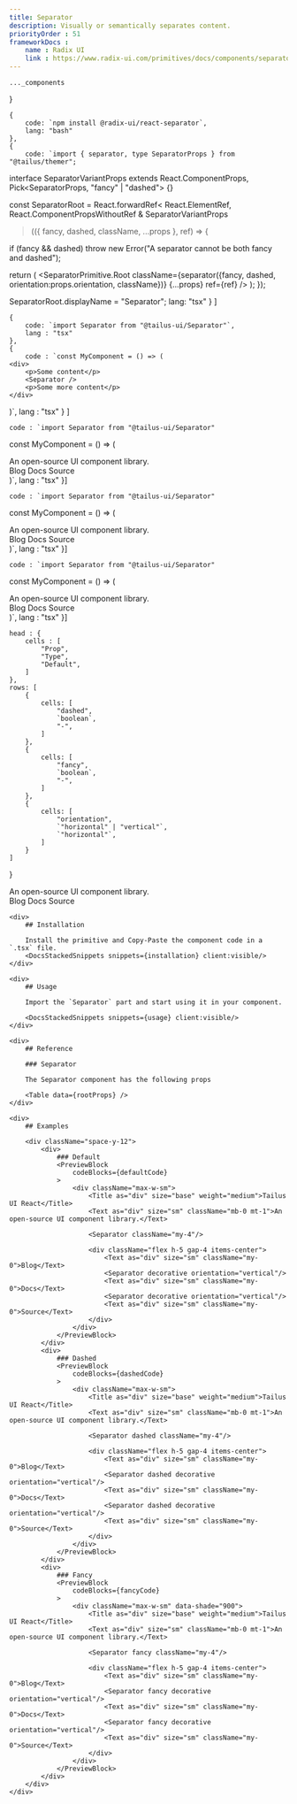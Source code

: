 ```yaml
---
title: Separator
description: Visually or semantically separates content.
priorityOrder : 51
frameworkDocs : 
    name : Radix UI
    link : https://www.radix-ui.com/primitives/docs/components/separator#api-reference
---
```


    ..._components
}

    {
        code: `npm install @radix-ui/react-separator`,
        lang: "bash"
    },
    {
        code: `import { separator, type SeparatorProps } from "@tailus/themer";

interface SeparatorVariantProps extends React.ComponentProps<typeof SeparatorPrimitive.Root>, Pick<SeparatorProps, "fancy" | "dashed"> {}
  
const SeparatorRoot = React.forwardRef<
  React.ElementRef<typeof SeparatorPrimitive.Root>,
  React.ComponentPropsWithoutRef<typeof SeparatorPrimitive.Root> & SeparatorVariantProps
  >(({ fancy, dashed, className, ...props }, ref) => {
    
  if (fancy && dashed) throw new Error("A separator cannot be both fancy and dashed");

  return (
    <SeparatorPrimitive.Root
      className={separator({fancy, dashed, orientation:props.orientation, className})}
      {...props}
      ref={ref}
    />
  );
});

SeparatorRoot.displayName = "Separator";
        lang: "tsx"
    }
]

    {
        code: `import Separator from "@tailus-ui/Separator"`,
        lang : "tsx"
    },
    {
        code : `const MyComponent = () => (
    <div>
        <p>Some content</p>
        <Separator />
        <p>Some more content</p>
    </div>
)`,
        lang : "tsx"
    }
]

    code : `import Separator from "@tailus-ui/Separator"

const MyComponent = () => (
    <div className="max-w-sm">
        <Title as="div" size="base" weight="medium">Tailus UI React</Title>
        <Text as="div" size="sm" className="mt-1">An open-source UI component library.</Text>
        <Separator className="my-4"/>
        <div className="flex h-5 gap-4 items-center">
            <Text as="div" size="sm">Blog</Text>
            <Separator decorative orientation="vertical"/>
            <Text as="div" size="sm">Docs</Text>
            <Separator decorative orientation="vertical"/>
            <Text as="div" size="sm">Source</Text>
        </div>
    </div>
)`,
    lang : "tsx"
}]

    code : `import Separator from "@tailus-ui/Separator"

const MyComponent = () => (
    <div className="max-w-sm">
        <Title as="div" size="base" weight="medium">Tailus UI React</Title>
        <Text as="div" size="sm" className="mt-1">An open-source UI component library.</Text>
        <Separator dashed className="my-4"/>
        <div className="flex h-5 gap-4 items-center">
            <Text as="div" size="sm">Blog</Text>
            <Separator dashed decorative orientation="vertical"/>
            <Text as="div" size="sm">Docs</Text>
            <Separator dashed decorative orientation="vertical"/>
            <Text as="div" size="sm">Source</Text>
        </div>
    </div>
)`,
    lang : "tsx"
}]

    code : `import Separator from "@tailus-ui/Separator"

const MyComponent = () => (
    <div className="max-w-sm">
        <Title as="div" size="base" weight="medium">Tailus UI React</Title>
        <Text as="div" size="sm" className="mt-1">An open-source UI component library.</Text>
        <Separator fancy className="my-4"/>
        <div className="flex h-5 gap-4 items-center">
            <Text as="div" size="sm">Blog</Text>
            <Separator fancy decorative orientation="vertical"/>
            <Text as="div" size="sm">Docs</Text>
            <Separator fancy decorative orientation="vertical"/>
            <Text as="div" size="sm">Source</Text>
        </div>
    </div>
)`,
    lang : "tsx"
}]

    head : {
        cells : [
            "Prop",
            "Type",
            "Default",
        ]
    },
    rows: [
        {
            cells: [
                "dashed",
                `boolean`,
                "-",
            ]
        },
        {
            cells: [
                "fancy",
                `boolean`,
                "-",
            ]
        },
        {
            cells: [
                "orientation",
                `"horizontal" | "vertical"`,
                `"horizontal"`,
            ]
        }
    ]
}

<div className="space-y-20">
    <ComponentPreview>
        <div className="max-w-sm">
            <Title as="div" size="base" weight="medium">Tailus UI React</Title>
            <Text as="div" size="sm" className="mb-0 mt-1">An open-source UI component library.</Text>
            <Separator className="my-4"/>
            <div className="flex h-5 gap-4 items-center">
                <Text as="div" size="sm" className="my-0">Blog</Text>
                <Separator decorative orientation="vertical"/>
                <Text as="div" size="sm" className="my-0">Docs</Text>
                <Separator decorative orientation="vertical"/>
                <Text as="div" size="sm" className="my-0">Source</Text>
            </div>
        </div>
    </ComponentPreview>

    <div>
        ## Installation

        Install the primitive and Copy-Paste the component code in a `.tsx` file.
        <DocsStackedSnippets snippets={installation} client:visible/>
    </div>

    <div>
        ## Usage

        Import the `Separator` part and start using it in your component.
        
        <DocsStackedSnippets snippets={usage} client:visible/>
    </div>

    <div>
        ## Reference

        ### Separator 

        The Separator component has the following props

        <Table data={rootProps} />
    </div>

    <div>
        ## Examples

        <div className="space-y-12">
            <div>
                ### Default
                <PreviewBlock
                    codeBlocks={defaultCode}
                >
                    <div className="max-w-sm">
                        <Title as="div" size="base" weight="medium">Tailus UI React</Title>
                        <Text as="div" size="sm" className="mb-0 mt-1">An open-source UI component library.</Text>

                        <Separator className="my-4"/>

                        <div className="flex h-5 gap-4 items-center">
                            <Text as="div" size="sm" className="my-0">Blog</Text>
                            <Separator decorative orientation="vertical"/>
                            <Text as="div" size="sm" className="my-0">Docs</Text>
                            <Separator decorative orientation="vertical"/>
                            <Text as="div" size="sm" className="my-0">Source</Text>
                        </div>
                    </div>
                </PreviewBlock>
            </div>
            <div>
                ### Dashed
                <PreviewBlock
                    codeBlocks={dashedCode}
                >
                    <div className="max-w-sm">
                        <Title as="div" size="base" weight="medium">Tailus UI React</Title>
                        <Text as="div" size="sm" className="mb-0 mt-1">An open-source UI component library.</Text>

                        <Separator dashed className="my-4"/>

                        <div className="flex h-5 gap-4 items-center">
                            <Text as="div" size="sm" className="my-0">Blog</Text>
                            <Separator dashed decorative orientation="vertical"/>
                            <Text as="div" size="sm" className="my-0">Docs</Text>
                            <Separator dashed decorative orientation="vertical"/>
                            <Text as="div" size="sm" className="my-0">Source</Text>
                        </div>
                    </div>
                </PreviewBlock>
            </div>
            <div>
                ### Fancy
                <PreviewBlock
                    codeBlocks={fancyCode}
                >
                    <div className="max-w-sm" data-shade="900">
                        <Title as="div" size="base" weight="medium">Tailus UI React</Title>
                        <Text as="div" size="sm" className="mb-0 mt-1">An open-source UI component library.</Text>

                        <Separator fancy className="my-4"/>

                        <div className="flex h-5 gap-4 items-center">
                            <Text as="div" size="sm" className="my-0">Blog</Text>
                            <Separator fancy decorative orientation="vertical"/>
                            <Text as="div" size="sm" className="my-0">Docs</Text>
                            <Separator fancy decorative orientation="vertical"/>
                            <Text as="div" size="sm" className="my-0">Source</Text>
                        </div>
                    </div>
                </PreviewBlock>
            </div>
        </div>
    </div>
</div>